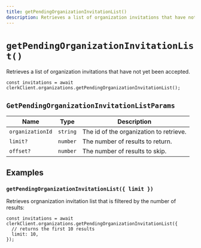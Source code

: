 ```yaml
---
title: getPendingOrganizationInvitationList()
description: Retrieves a list of organization invitations that have not yet been accepted.
---
```


# `getPendingOrganizationInvitationList()`

Retrieves a list of organization invitations that have not yet been accepted.

```tsx
const invitations = await clerkClient.organizations.getPendingOrganizationInvitationList();
```

## `GetPendingOrganizationInvitationListParams`

| Name | Type | Description |
| --- | --- | --- |
| `organizationId` | `string` | The id of the organization to retrieve. |
| `limit?` | `number` | The number of results to return. |
| `offset?` | `number` | The number of results to skip. |

## Examples

### `getPendingOrganizationInvitationList({ limit })`

Retrieves orgnanization invitation list that is filtered by the number of results:

```tsx
const invitations = await clerkClient.organizations.getPendingOrganizationInvitationList({
  // returns the first 10 results
  limit: 10,
});
```